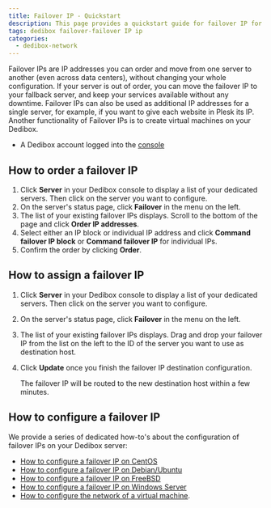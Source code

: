 ```yaml
---
title: Failover IP - Quickstart
description: This page provides a quickstart guide for failover IP for Dedibox servers.
tags: dedibox failover-failover IP ip 
categories:
  - dedibox-network
---
```



Failover IPs are IP addresses you can order and move from one server to another (even across data centers), without changing your whole configuration. If your server is out of order, you can move the failover IP to your fallback server, and keep your services available without any downtime. Failover IPs can also be used as additional IP addresses for a single server, for example, if you want to give each website in Plesk its IP. Another functionality of Failover IPs is to create virtual machines on your Dedibox.

<Requirements />

- A Dedibox account logged into the [console](https://console.online.net)

<FailoverIp />

## How to order a failover IP

1. Click **Server** in your Dedibox console to display a list of your dedicated servers. Then click on the server you want to configure.
2. On the server's status page, click **Failover** in the menu on the left.
3. The list of your existing failover IPs displays. Scroll to the bottom of the page and click **Order IP addresses**.
4. Select either an IP block or individual IP address and click **Command failover IP block** or **Command failover IP** for individual IPs.
5. Confirm the order by clicking **Order**.

## How to assign a failover IP

1. Click **Server** in your Dedibox console to display a list of your dedicated servers. Then click on the server you want to configure.
2. On the server's status page, click **Failover** in the menu on the left.
3. The list of your existing failover IPs displays. Drag and drop your failover IP from the list on the left to the ID of the server you want to use as destination host.
4. Click **Update** once you finish the failover IP destination configuration.

    The failover IP will be routed to the new destination host within a few minutes.

## How to configure a failover IP

We provide a series of dedicated how-to's about the configuration of failover IPs on your Dedibox server:

* [How to configure a failover IP on CentOS](/dedibox-ip-failover/how-to/configure-centos/)
* [How to configure a failover IP on Debian/Ubuntu](/dedibox-ip-failover/how-to/configure-debian-ubuntu/)
* [How to configure a failover IP on FreeBSD](/dedibox-ip-failover/how-to/configure-freebsd/)
* [How to configure a failover IP on Windows Server](/dedibox-ip-failover/how-to/configure-windows/)
* [How to configure the network of a virtual machine](/dedibox-ip-failover/how-to/configure-network-virtual-machine/).